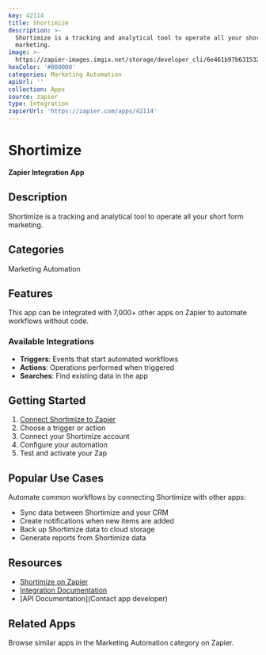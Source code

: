 ```yaml
---
key: 42114
title: Shortimize
description: >-
  Shortimize is a tracking and analytical tool to operate all your short form
  marketing.
image: >-
  https://zapier-images.imgix.net/storage/developer_cli/6e461b97b63153228574a622538e71a6.png?auto=format%2Ccompress&ixlib=python-3.0.0&q=50
hexColor: '#000000'
categories: Marketing Automation
apiUrl: ''
collection: Apps
source: zapier
type: Integration
zapierUrl: 'https://zapier.com/apps/42114'
---
```

# Shortimize

**Zapier Integration App**

## Description

Shortimize is a tracking and analytical tool to operate all your short form marketing.

## Categories

Marketing Automation

## Features

This app can be integrated with 7,000+ other apps on Zapier to automate workflows without code.

### Available Integrations

- **Triggers**: Events that start automated workflows
- **Actions**: Operations performed when triggered
- **Searches**: Find existing data in the app

## Getting Started

1. [Connect Shortimize to Zapier](https://zapier.com/apps/42114)
2. Choose a trigger or action
3. Connect your Shortimize account
4. Configure your automation
5. Test and activate your Zap

## Popular Use Cases

Automate common workflows by connecting Shortimize with other apps:

- Sync data between Shortimize and your CRM
- Create notifications when new items are added
- Back up Shortimize data to cloud storage
- Generate reports from Shortimize data

## Resources

- [Shortimize on Zapier](https://zapier.com/apps/42114)
- [Integration Documentation](https://zapier.com/apps/42114/integrations)
- [API Documentation](Contact app developer)

## Related Apps

Browse similar apps in the Marketing Automation category on Zapier.
